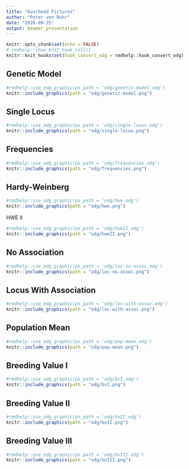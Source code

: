```yaml
---
title: "Overhead Pictures"
author: "Peter von Rohr"
date: "2020-09-25"
output: beamer_presentation
---
```


```r
knitr::opts_chunk$set(echo = FALSE)
# rmdhelp::show_knit_hook_call()
knitr::knit_hooks$set(hook_convert_odg = rmdhelp::hook_convert_odg)
```

## Genetic Model

```r
#rmdhelp::use_odg_graphic(ps_path = 'odg/genetic-model.odg')
knitr::include_graphics(path = "odg/genetic-model.png")
```
 

## Single Locus

```r
#rmdhelp::use_odg_graphic(ps_path = 'odg/single-locus.odg')
knitr::include_graphics(path = "odg/single-locus.png")
```
 

## Frequencies

```r
#rmdhelp::use_odg_graphic(ps_path = 'odg/frequencies.odg')
knitr::include_graphics(path = "odg/frequencies.png")
```
 

## Hardy-Weinberg

```r
#rmdhelp::use_odg_graphic(ps_path = 'odg/hwe.odg')
knitr::include_graphics(path = "odg/hwe.png")
```
 
 
HWE II

```r
#rmdhelp::use_odg_graphic(ps_path = 'odg/hweII.odg')
knitr::include_graphics(path = "odg/hweII.png")
```
 

## No Association

```r
#rmdhelp::use_odg_graphic(ps_path = 'odg/loc-no-assoc.odg')
knitr::include_graphics(path = "odg/loc-no-assoc.png")
```


## Locus With Association

```r
#rmdhelp::use_odg_graphic(ps_path = 'odg/loc-with-assoc.odg')
knitr::include_graphics(path = "odg/loc-with-assoc.png")
```

  
## Population Mean

```r
#rmdhelp::use_odg_graphic(ps_path = 'odg/pop-mean.odg')
knitr::include_graphics(path = "odg/pop-mean.png")
```
 

## Breeding Value I

```r
#rmdhelp::use_odg_graphic(ps_path = 'odg/bvI.odg')
knitr::include_graphics(path = "odg/bvI.png")
```


## Breeding Value II

```r
#rmdhelp::use_odg_graphic(ps_path = 'odg/bvII.odg')
knitr::include_graphics(path = "odg/bvII.png")
```


## Breeding Value III

```r
#rmdhelp::use_odg_graphic(ps_path = 'odg/bvIII.odg')
knitr::include_graphics(path = "odg/bvIII.png")
```
   
